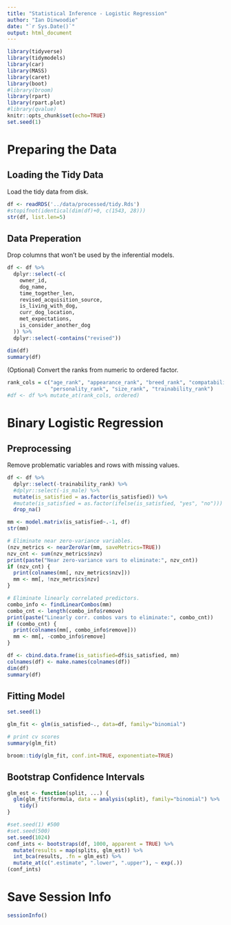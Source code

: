 ```yaml
---
title: "Statistical Inference - Logistic Regression"
author: "Ian Dinwoodie"
date: "`r Sys.Date()`"
output: html_document
---
```


```r
library(tidyverse)
library(tidymodels)
library(car)
library(MASS)
library(caret)
library(boot)
#library(broom)
library(rpart)
library(rpart.plot)
#library(qvalue)
knitr::opts_chunk$set(echo=TRUE)
set.seed(1)
```

# Preparing the Data

## Loading the Tidy Data

Load the tidy data from disk.

```r
df <- readRDS('../data/processed/tidy.Rds')
#stopifnot(identical(dim(df)+0, c(1543, 28)))
str(df, list.len=5)
```

## Data Preperation

Drop columns that won't be used by the inferential models.

```r
df <- df %>%
  dplyr::select(-c(
    owner_id,
    dog_name,
    time_together_len,
    revised_acquisition_source,
    is_living_with_dog,
    curr_dog_location,
    met_expectations,
    is_consider_another_dog
  )) %>%
  dplyr::select(-contains("revised"))

dim(df)
summary(df)
```


(Optional) Convert the ranks from numeric to ordered factor.

```r
rank_cols = c("age_rank", "appearance_rank", "breed_rank", "compatability_rank",
              "personality_rank", "size_rank", "trainability_rank")
#df <- df %>% mutate_at(rank_cols, ordered)
```

# Binary Logistic Regression

## Preprocessing

Remove problematic variables and rows with missing values.

```r
df <- df %>%
  dplyr::select(-trainability_rank) %>%
  #dplyr::select(-is_male) %>%
  mutate(is_satisfied = as.factor(is_satisfied)) %>%
  #mutate(is_satisfied = as.factor(ifelse(is_satisfied, "yes", "no"))) %>%
  drop_na()
```

```r
mm <- model.matrix(is_satisfied~.-1, df)
str(mm)
```

```r
# Eliminate near zero-variance variables.
(nzv_metrics <- nearZeroVar(mm, saveMetrics=TRUE))
nzv_cnt <- sum(nzv_metrics$nzv)
print(paste("Near zero-variance vars to eliminate:", nzv_cnt))
if (nzv_cnt) {
  print(colnames(mm[, nzv_metrics$nzv]))
  mm <- mm[, !nzv_metrics$nzv]
}

# Eliminate linearly correlated predictors.
combo_info <- findLinearCombos(mm)
combo_cnt <- length(combo_info$remove)
print(paste("Linearly corr. combos vars to eliminate:", combo_cnt))
if (combo_cnt) {
  print(colnames(mm[, combo_info$remove]))
  mm <- mm[, -combo_info$remove]
}
```

```r
df <- cbind.data.frame(is_satisfied=df$is_satisfied, mm)
colnames(df) <- make.names(colnames(df))
dim(df)
summary(df)
```

## Fitting Model

```r
set.seed(1)

glm_fit <- glm(is_satisfied~., data=df, family="binomial")

# print cv scores
summary(glm_fit)
```

```r
broom::tidy(glm_fit, conf.int=TRUE, exponentiate=TRUE)
```

## Bootstrap Confidence Intervals

```r
glm_est <- function(split, ...) {
  glm(glm_fit$formula, data = analysis(split), family="binomial") %>%
    tidy()
}

#set.seed(1) #500
#set.seed(500)
set.seed(1024)
conf_ints <- bootstraps(df, 1000, apparent = TRUE) %>%
  mutate(results = map(splits, glm_est)) %>%
  int_bca(results, .fn = glm_est) %>%
  mutate_at(c(".estimate", ".lower", ".upper"), ~ exp(.))
(conf_ints)
```

# Save Session Info

```r
sessionInfo()
```
